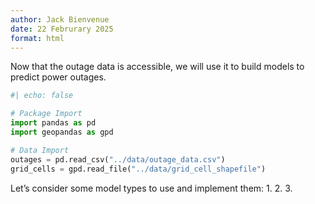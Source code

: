 ```yaml
---
author: Jack Bienvenue
date: 22 Februrary 2025
format: html
---
```


Now that the outage data is accessible, we will use it to build models to predict power outages.

```python
#| echo: false

# Package Import
import pandas as pd
import geopandas as gpd

# Data Import
outages = pd.read_csv("../data/outage_data.csv")
grid_cells = gpd.read_file("../data/grid_cell_shapefile") 
```

Let's consider some model types to use and implement them:
1. 
2. 
3. 